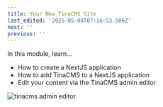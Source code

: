 ```yaml
---
title: Your New TinaCMS Site
last_edited: '2025-05-08T07:16:53.506Z'
next: ''
previous: ''
---
```


In this module, learn...

* How to create a NextJS application
* How to add TinaCMS to a NextJS application
* Edit your content via the TinaCMS admin editor

![tinacms admin editor](/gif/Screen%20Recording%202025-03-19%20at%2010.37.54%E2%80%AFam.gif "The admin editor controls your websites content")
